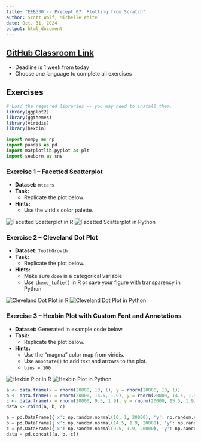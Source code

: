 ```yaml
---
title: "EEB330 -- Precept 07: Plotting from Scratch"
author: Scott Wolf, Michelle White
date: Oct. 31, 2024
output: html_document
---
```


## [GitHub Classroom Link](https://classroom.github.com/a/a1s6cxEJ)
* Deadline is 1 week from today
* Choose one language to complete all exercises

## Exercises

```r
# Load the required libraries -- you may need to install them.
library(ggplot2)
library(ggthemes)
library(viridis)
library(hexbin)
```

```python
import numpy as np
import pandas as pd
import matplotlib.pyplot as plt
import seaborn as sns
```

###  Exercise 1 -- Facetted Scatterplot
- **Dataset:** `mtcars`
- **Task:**
    * Replicate the plot below.

- **Hints:**
    * Use the viridis color palette.

![Facetted Scatterplot in R](exercise_1_scatterplot_R.png)
![Facetted Scatterplot in Python](exercise_1_scatterplot_Python.png)


###  Exercise 2 -- Cleveland Dot Plot
- **Dataset:** `ToothGrowth`
- **Task:**
    * Replicate the plot below.

- **Hints:**
    * Make sure `dose` is a categorical variable
    * Use `theme_tufte()` in R or save your figure with transparency in Python

![Cleveland Dot Plot in R](exercise_2_cleveland_R.png)
![Cleveland Dot Plot in Python](exercise_2_cleveland_python.png)


###  Exercise 3 -- Hexbin Plot with Custom Font and Annotations

- **Dataset:** Generated in example code below.
- **Task:**
    * Replicate the plot below.

- **Hints:**
    * Use the "magma" color map from viridis.
    * Use `annotate()` to add text and arrows to the plot.
    * `bins = 100`

![Hexbin Plot in R](exercise_3_hexbin_R.png)
![Hexbin Plot in Python](exercise_3_hexbin_python.png)

```r
a <- data.frame(x = rnorm(20000, 10, 1), y = rnorm(20000, 10, 1))
b <- data.frame(x = rnorm(20000, 14.5, 1.9), y = rnorm(20000, 14.5, 1.9))
c <- data.frame(x = rnorm(20000, 9.5, 1.9), y = rnorm(20000, 15.5, 1.9))
data <- rbind(a, b, c)
```

```python
a = pd.DataFrame({'x': np.random.normal(10, 1, 20000), 'y': np.random.normal(10, 1, 20000)})
b = pd.DataFrame({'x': np.random.normal(14.5, 1.9, 20000), 'y': np.random.normal(14.5, 1.9, 20000)})
c = pd.DataFrame({'x': np.random.normal(9.5, 1.9, 20000), 'y': np.random.normal(15.5, 1.9, 20000)})
data = pd.concat([a, b, c])
```